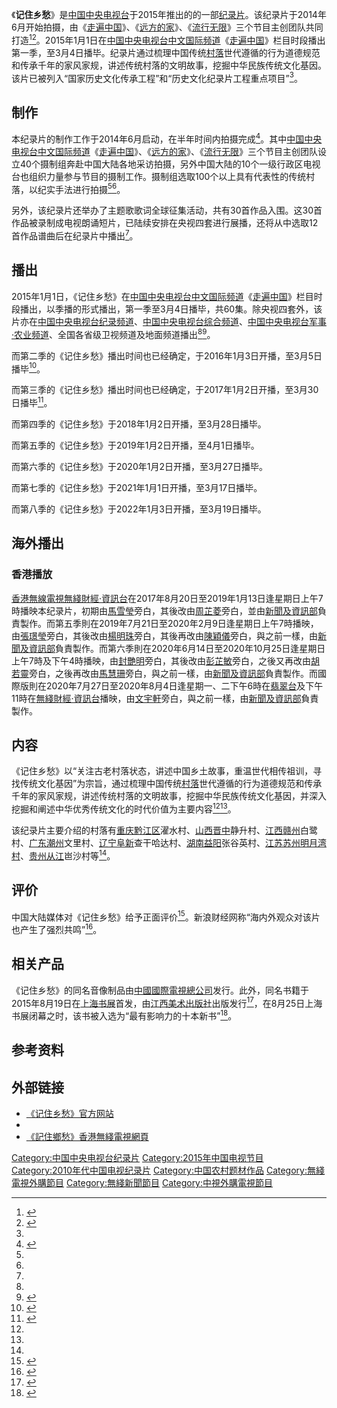{{电视节目信息框
| 名称       = 记住乡愁<br>Rediscovering Home Truths
| 原名       = 
| 图片       = [[File:记住乡愁.jpg|200px]]
| 图说       = 《记住乡愁》片头
| 类型       = [[纪录片|纪录片]]
| 导演       = 
| 旁白       = [[方亮|方亮]]、[[刚强|刚强]]（第一季）、[[春晓|春晓]]（中国）<br>[[馬雪瑩|馬雪瑩]]→[[周芷菱|周芷菱]] （第一季）、[[張璟瑩|張璟瑩]]→[[楊明珠|楊明珠]]→[[陳穎儀|陳穎儀]]（第五季）、[[封艷明|封艷明]]→[[彭芷敏|彭芷敏]]→[[胡若靈|胡若靈]]→[[馬慧珊|馬慧珊]]（第六季）、[[文宇軒|文宇軒]]（國際版）（香港）
| 字幕       =  简体中文
| 主题曲     = 《乡愁》
| 作曲      = [[孟庆云|孟庆云]]
| 作词      = 黄石
| 演唱      = [[雷佳|雷佳]]
| 国家       = {{CHNML}}
| 语言       = [[汉语普通话|汉语普通话]]
| 季数      = 6
| 集数       = 300集
| 外景       = 中国大陆各地区
| 每集长     = 30分钟
| 频道      = [[中国中央电视台中文国际频道|中国中央电视台中文国际频道]]
| 视频制式   = [[SDTV|SDTV]]（[[576i|576i]]）、[[HDTV|HDTV]]（[[1080i|1080i]]）
| 音频制式  = 立体声
|开始=（第一季）2015年1月1日－3月4日<br>（第二季）2016年1月3日－3月5日<br>（第三季）2017年1月2日 - 3月30日<br>（第四季）2018年1月2日 - 3月28日<br>（第五季）2019年1月2日
|结束= 4月1日
|播出国家   = 全球
| 制作公司   =[[中国中央电视台中文国际频道|中国中央电视台中文国际频道]]
| 官方网站   = http://news.cntv.cn/special/jzxcztg/
}}
《'''记住乡愁'''》是[[中国中央电视台|中国中央电视台]]于2015年推出的的一部[[纪录片|纪录片]]。该纪录片于2014年6月开始拍摄，由《[[走遍中国|走遍中国]]》、《[[远方的家_(CCTV-4)|远方的家]]》、《[[流行无限|流行无限]]》三个节目主创团队共同打造<ref name="gmw">{{cite news |title=央视百集大型纪录片《记住乡愁》2015年元旦推出 |url=http://politics.gmw.cn/2014-12/27/content_14313786.htm |publisher=光明网 |date=2014年12月27日 |accessdate=2015年12月5日 |archive-date=2016年3月5日 |archive-url=https://web.archive.org/web/20160305052242/http://politics.gmw.cn/2014-12/27/content_14313786.htm |dead-url=no }}</ref><ref name="sohu">{{cite news |title=百集大型纪录片《记住乡愁》元旦开播 |url=http://roll.sohu.com/20141228/n407342981.shtml |publisher=搜狐 |date=2014年12月28日 |accessdate=2015年12月5日 |archive-date=2016年3月4日 |archive-url=https://web.archive.org/web/20160304192930/http://roll.sohu.com/20141228/n407342981.shtml |dead-url=no }}</ref>。2015年1月1日在[[中国中央电视台中文国际频道|中国中央电视台中文国际频道]]《[[走遍中国|走遍中国]]》栏目时段播出第一季，至3月4日播毕。纪录片通过梳理中国传统[[村落|村落]]世代遵循的行为道德规范和传承千年的家风家规，讲述传统村落的文明故事，挖掘中华民族传统文化基因。该片已被列入“国家历史文化传承工程”和“历史文化纪录片工程重点项目”<ref name="gmw"/>。

==制作==
本纪录片的制作工作于2014年6月启动，在半年时间内拍摄完成<ref name="基因">{{cite news|title=《记住乡愁》明年1月播出 挖掘中华民族传统文化基因|url=http://news.china.com.cn/txt/2014-12/26/content_34419840.htm|publisher=中国网 |date=2014年12月26日 |accessdate=2015年12月5日 }}</ref>。其中[[中国中央电视台中文国际频道|中国中央电视台中文国际频道]]《[[走遍中国|走遍中国]]》、《[[远方的家|远方的家]]》、《[[流行无限|流行无限]]》三个节目主创团队设立40个摄制组奔赴中国大陆各地采访拍摄，另外中国大陆的10个一级行政区电视台也组织力量参与节目的摄制工作。摄制组选取100个以上具有代表性的传统村落，以纪实手法进行拍摄<ref name="gmw"/><ref name="sohu"/>。

另外，该纪录片还举办了主题歌歌词全球征集活动，共有30首作品入围。这30首作品被录制成电视朗诵短片，已陆续安排在央视四套进行展播，还将从中选取12首作品谱曲后在纪录片中播出<ref name="gmw"/>。

==播出==
2015年1月1日，《记住乡愁》在[[中国中央电视台中文国际频道|中国中央电视台中文国际频道]]《[[走遍中国|走遍中国]]》栏目时段播出，以季播的形式播出，第一季至3月4日播毕，共60集。除央视四套外，该片亦在[[中国中央电视台纪录频道|中国中央电视台纪录频道]]、[[中国中央电视台综合频道|中国中央电视台综合频道]]、[[中国中央电视台军事·农业频道|中国中央电视台军事·农业频道]]、全国各省级卫视频道及地面频道播出<ref name="gmw"/><ref name="节目时间表">{{cite news|title=央视节目时间表|url=http://tv.cntv.cn/epg|publisher=央视网|date=|accessdate=2015年10月12日|archive-date=2015年2月17日|archive-url=https://web.archive.org/web/20150217022829/http://tv.cntv.cn/epg|dead-url=yes}}</ref>。

而第二季的《记住乡愁》播出时间也已经确定，于2016年1月3日开播，至3月5日播毕<ref>{{cite news|title=大型纪录片《记住乡愁》第二季1月3日在央视开播|url=http://news.163.com/15/1231/17/BC68LI8L00014JB6.html|publisher=中国网|date=2015年12月31日|accessdate=2016年1月2日}}{{Dead link|date=2020年1月 |bot=InternetArchiveBot |fix-attempted=yes }}</ref>。

而第三季的《记住乡愁》播出时间也已经确定，于2017年1月2日开播，至3月30日播毕<ref>{{cite news|title=大型纪录片《记住乡愁》第三季即将开播|url=http://www.cctv.cn/2016/12/29/ARTIpYse8OLKzz4bg4kkF426161229.shtml|publisher=cntv|date=2016年12月29日|accessdate=2017年1月1日|archive-date=2017年7月17日|archive-url=https://web.archive.org/web/20170717002259/http://www.cctv.cn/2016/12/29/ARTIpYse8OLKzz4bg4kkF426161229.shtml|dead-url=no}}</ref>。

而第四季的《记住乡愁》于2018年1月2日开播，至3月28日播毕。

而第五季的《记住乡愁》于2019年1月2日开播，至4月1日播毕。

而第六季的《记住乡愁》于2020年1月2日开播，至3月27日播毕。

而第七季的《记住乡愁》于2021年1月1日开播，至3月17日播毕。

而第八季的《记住乡愁》于2022年1月3日开播，至3月19日播毕。

==海外播出==
===香港播放===
[[香港|香港]][[電視廣播有限公司|無線電視]][[無綫財經·資訊台|無綫財經·資訊台]]在2017年8月20日至2019年1月13日逢星期日上午7時播映本纪录片，初期由[[馬雪瑩|馬雪瑩]]旁白，其後改由[[周芷菱|周芷菱]]旁白，並由[[無綫新聞|新聞及資訊部]]負責製作。而第五季則在2019年7月21日至2020年2月9日逢星期日上午7時播映，由[[張璟瑩|張璟瑩]]旁白，其後改由[[楊明珠|楊明珠]]旁白，其後再改由[[陳穎儀|陳穎儀]]旁白，與之前一樣，由[[無綫新聞|新聞及資訊部]]負責製作。而第六季則在2020年6月14日至2020年10月25日逢星期日上午7時及下午4時播映，由[[封艷明|封艷明]]旁白，其後改由[[彭芷敏|彭芷敏]]旁白，之後又再改由[[胡若靈|胡若靈]]旁白，之後再改由[[馬慧珊|馬慧珊]]旁白，與之前一樣，由[[無綫新聞|新聞及資訊部]]負責製作。而國際版則在2020年7月27日至2020年8月4日逢星期一、二下午6時在[[翡翠台|翡翠台]]及下午11時在[[無綫財經·資訊台|無綫財經·資訊台]]播映，由[[文宇軒|文宇軒]]旁白，與之前一樣，由[[無綫新聞|新聞及資訊部]]負責製作。

==内容==
《记住乡愁》以“关注古老村落状态，讲述中国乡土故事，重温世代相传祖训，寻找传统文化基因”为宗旨，通过梳理中国传统[[村落|村落]]世代遵循的行为道德规范和传承千年的家风家规，讲述传统村落的文明故事，挖掘中华民族传统文化基因，并深入挖掘和阐述中华优秀传统文化的时代价值为主要内容<ref name="基因"/><ref name="gmw"/>。

该纪录片主要介绍的村落有[[重庆|重庆]][[黔江区|黔江区]]濯水村、[[山西|山西]][[晋中市|晋中]]静升村、[[江西|江西]][[赣州|赣州]]白鹭村、[[广东|广东]][[潮州|潮州]]文里村、[[辽宁|辽宁]][[阜新市|阜新]]查干哈达村、[[湖南|湖南]][[益阳|益阳]]张谷英村、[[江苏|江苏]][[苏州|苏州]][[明月湾村|明月湾村]]、[[贵州|贵州]][[从江|从江]]岜沙村等<ref name="gmw"/>。

==评价==
中国大陆媒体对《记住乡愁》给予正面评价<ref>{{cite news|title=媒体高度评价《记住乡愁》|url=http://news.cntv.cn/2015/02/10/ARTI1423561367613416.shtml|publisher=央视网|date=2015年12月10日|accessdate=2015年12月5日|archive-date=2015年12月22日|archive-url=https://web.archive.org/web/20151222082958/http://news.cntv.cn/2015/02/10/ARTI1423561367613416.shtml|dead-url=no}}</ref>。新浪财经网称“海内外观众对该片也产生了强烈共鸣”<ref>{{cite news|title=《记住乡愁》引发观众强烈共鸣|url=http://finance.sina.com.cn/roll/20150228/051921611927.shtml|publisher=经济日报|date=2015年2月28日|accessdate=2015年12月5日|archive-date=2015年12月22日|archive-url=https://web.archive.org/web/20151222162318/http://finance.sina.com.cn/roll/20150228/051921611927.shtml|dead-url=no}}</ref>。

==相关产品==
《记住乡愁》的同名音像制品由[[中國國際電視總公司|中國國際電視總公司]]发行。此外，同名书籍于2015年8月19日在[[上海书展|上海书展]]首发，由[[江西美术出版社|江西美术出版社]]出版发行<ref>{{cite news|title=《记住乡愁·第一季》签售火爆|url=http://news.163.com/15/0820/08/B1ES1DBO00014Q4P.html|publisher=江南都市报|date=2015年8月20日|accessdate=2015年12月5日|archive-url=https://web.archive.org/web/20180904191858/http://news.163.com/15/0820/08/B1ES1DBO00014Q4P.html|archive-date=2018年9月4日|dead-url=yes}}</ref>，在8月25日上海书展闭幕之时，该书被入选为“最有影响力的十本新书”<ref>{{cite news|title=2015上海书展落幕 “最有影响力的十本新书”出炉|url=http://culture.people.com.cn/n/2015/0826/c22219-27519041.html|publisher=文汇报|date=2015年8月26日|accessdate=2015年12月5日|archive-date=2015年10月15日|archive-url=https://web.archive.org/web/20151015175642/http://culture.people.com.cn/n/2015/0826/c22219-27519041.html|dead-url=no}}</ref>。

==参考资料==
{{reflist|2}}

==外部链接==
*[http://news.cntv.cn/special/jzxcztg/ 《记住乡愁》官方网站]{{Wayback|url=http://news.cntv.cn/special/jzxcztg/ |date=20160304101607 }}
*{{豆瓣|25982482}}
*[http://programme.tvb.com/info/jizhuxiangchou 《記住鄉愁》香港無綫電視網頁]{{Wayback|url=http://programme.tvb.com/info/jizhuxiangchou |date=20170824093309 }}
[[Category:中国中央电视台纪录片|Category:中国中央电视台纪录片]]
[[Category:2015年中国电视节目|Category:2015年中国电视节目]]
[[Category:2010年代中国电视纪录片|Category:2010年代中国电视纪录片]]
[[Category:中国农村题材作品|Category:中国农村题材作品]]
[[Category:無綫電視外購節目|Category:無綫電視外購節目]]
[[Category:無綫新聞節目|Category:無綫新聞節目]]
[[Category:中視外購電視節目|Category:中視外購電視節目]]
{{無綫電視新聞節目}}